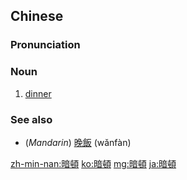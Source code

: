 {{also|暗顿}}
==Chinese==
{{zh-forms|s=暗顿}}

===Pronunciation===
{{zh-pron
|mn=àm-tǹg
|cat=n
}}

===Noun===
{{zh-noun}}

# {{lb|zh|Min Nan}} [[dinner]]

===See also===
* (''Mandarin'') [[晚飯]] (wǎnfàn)

[[zh-min-nan:暗頓]]
[[ko:暗頓]]
[[mg:暗頓]]
[[ja:暗頓]]